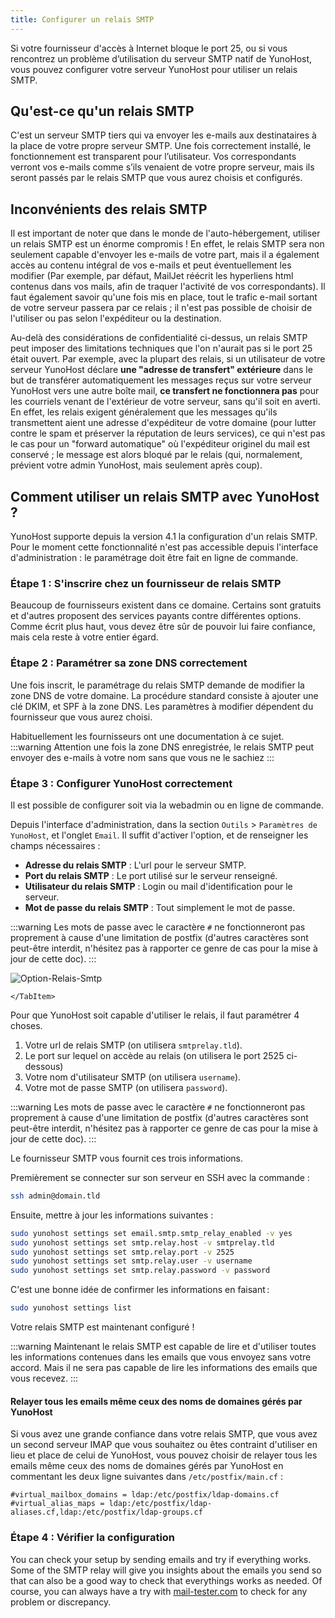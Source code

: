 ```yaml
---
title: Configurer un relais SMTP
---
```



Si votre fournisseur d'accès à Internet bloque le port 25, ou si vous rencontrez un problème d’utilisation du serveur SMTP natif de YunoHost, vous pouvez configurer votre serveur YunoHost pour utiliser un relais SMTP.

## Qu'est-ce qu'un relais SMTP

C'est un serveur SMTP tiers qui va envoyer les e-mails aux destinataires à la place de votre propre serveur SMTP.
Une fois correctement installé, le fonctionnement est transparent pour l’utilisateur. Vos correspondants verront vos e-mails comme s’ils venaient de votre propre serveur, mais ils seront passés par le relais SMTP que vous aurez choisis et configurés.

## <FAIcon icon="fa-exclamation-triangle"/>  Inconvénients des relais SMTP

Il est important de noter que dans le monde de l'auto-hébergement, utiliser un relais SMTP est un énorme compromis ! En effet, le relais SMTP sera non seulement capable d'envoyer les e-mails de votre part, mais il a également accès au contenu intégral de vos e-mails et peut éventuellement les modifier (Par exemple, par défaut, MailJet réécrit les hyperliens html contenus dans vos mails, afin de traquer l'activité de vos correspondants). Il faut également savoir qu'une fois mis en place, tout le trafic e-mail sortant de votre serveur passera par ce relais ; il n'est pas possible de choisir de l'utiliser ou pas selon l'expéditeur ou la destination.

Au-delà des considérations de confidentialité ci-dessus, un relais SMTP peut imposer des limitations techniques que l'on n'aurait pas si le port 25 était ouvert. Par exemple, avec la plupart des relais, si un utilisateur de votre serveur YunoHost déclare **une "adresse de transfert" extérieure** dans le but de transférer automatiquement les messages reçus sur votre serveur YunoHost vers une autre boîte mail, **ce transfert ne fonctionnera pas** pour les courriels venant de l'extérieur de votre serveur, sans qu'il soit en averti. En effet, les relais exigent généralement que les messages qu'ils transmettent aient une adresse d'expéditeur de votre domaine (pour lutter contre le spam et préserver la réputation de leurs services), ce qui n'est pas le cas pour un "forward automatique" où l'expéditeur originel du mail est conservé ; le message est alors bloqué par le relais (qui, normalement, prévient votre admin YunoHost, mais seulement après coup).

## Comment utiliser un relais SMTP avec YunoHost ?

YunoHost supporte depuis la version 4.1 la configuration d'un relais SMTP. Pour le moment cette fonctionnalité n'est pas accessible depuis l'interface d'administration : le paramétrage doit être fait en ligne de commande.

### Étape 1 : S'inscrire chez un fournisseur de relais SMTP

Beaucoup de fournisseurs existent dans ce domaine. Certains sont gratuits et d'autres proposent des services payants contre différentes options. Comme écrit plus haut, vous devez être sûr de pouvoir lui faire confiance, mais cela reste à votre entier égard.

### Étape 2 : Paramétrer sa zone DNS correctement

Une fois inscrit, le paramétrage du relais SMTP demande de modifier la zone DNS de votre domaine. La procédure standard consiste à ajouter une clé DKIM, et SPF à la zone DNS. Les paramètres à modifier dépendent du fournisseur que vous aurez choisi.

Habituellement les fournisseurs ont une documentation à ce sujet.
:::warning
<FAIcon icon="fa-exclamation-triangle"/>  Attention une fois la zone DNS enregistrée, le relais SMTP peut envoyer des e-mails à votre nom sans que vous ne le sachiez
:::

### Étape 3 : Configurer YunoHost correctement

Il est possible de configurer soit via la webadmin ou en ligne de commande.

<Tabs groupId="admin-commands">
  <TabItem value="web" label="From the web interface">

Depuis l'interface d'administration, dans la section `Outils` > `Paramètres de YunoHost`, et l'onglet `Email`.
Il suffit d'activer l'option, et de renseigner les champs nécessaires :

- **Adresse du relais SMTP** : L'url pour le serveur SMTP.
- **Port du relais SMTP** : Le port utilisé sur le serveur renseigné.
- **Utilisateur du relais SMTP** : Login ou mail d'identification pour le serveur.
- **Mot de passe du relais SMTP** : Tout simplement le mot de passe.

:::warning
<FAIcon icon="fa-exclamation-triangle"/>  Les mots de passe avec le caractère `#` ne fonctionneront pas proprement à cause d'une limitation de postfix (d'autres caractères sont peut-être interdit, n'hésitez pas à rapporter ce genre de cas pour la mise à jour de cette doc).
:::

![Option-Relais-Smtp](/img/relay_smtp_option_webadmin_en.png)

    </TabItem>
  <TabItem value="cli" label="From the command line">
Pour que YunoHost soit capable d'utiliser le relais, il faut paramétrer 4 choses.

1. Votre url de relais SMTP (on utilisera `smtprelay.tld`).
2. Le port sur lequel on accède au relais (on utilisera le port 2525 ci-dessous)
3. Votre nom d'utilisateur SMTP (on utilisera `username`).
4. Votre mot de passe SMTP (on utilisera `password`).

:::warning
<FAIcon icon="fa-exclamation-triangle"/>  Les mots de passe avec le caractère `#` ne fonctionneront pas proprement à cause d'une limitation de postfix (d'autres caractères sont peut-être interdit, n'hésitez pas à rapporter ce genre de cas pour la mise à jour de cette doc).
:::

Le fournisseur SMTP vous fournit ces trois informations.

Premièrement se connecter sur son serveur en SSH avec la commande :

```bash
ssh admin@domain.tld
```

Ensuite, mettre à jour les informations suivantes :

```bash
sudo yunohost settings set email.smtp.smtp_relay_enabled -v yes
sudo yunohost settings set smtp.relay.host -v smtprelay.tld
sudo yunohost settings set smtp.relay.port -v 2525
sudo yunohost settings set smtp.relay.user -v username
sudo yunohost settings set smtp.relay.password -v password
```

C'est une bonne idée de confirmer les informations en faisant :

```bash
sudo yunohost settings list
```

  </TabItem>
</Tabs>

Votre relais SMTP est maintenant configuré !

:::warning
<FAIcon icon="fa-exclamation-triangle"/>  Maintenant le relais SMTP est capable de lire et d'utiliser toutes les informations contenues dans les emails que vous envoyez sans votre accord. Mais il ne sera pas capable de lire les informations des emails que vous recevez.
:::

#### Relayer tous les emails même ceux des noms de domaines gérés par YunoHost

Si vous avez une grande confiance dans votre relais SMTP, que vous avez un second serveur IMAP que vous souhaitez ou êtes contraint d'utiliser en lieu et place de celui de YunoHost, vous pouvez choisir de relayer tous les emails même ceux des noms de domaines gérés par YunoHost en commentant les deux ligne suivantes dans `/etc/postfix/main.cf` :

```text
#virtual_mailbox_domains = ldap:/etc/postfix/ldap-domains.cf
#virtual_alias_maps = ldap:/etc/postfix/ldap-aliases.cf,ldap:/etc/postfix/ldap-groups.cf
```

### Étape 4 : Vérifier la configuration

You can check your setup by sending emails and try if everything works.
Some of the SMTP relay will give you insights about the emails you send so that can also be a good way to check that everythings works as needed.
Of course, you can always have a try with [mail-tester.com](https://www.mail-tester.com/) to check for any problem or discrepancy.
